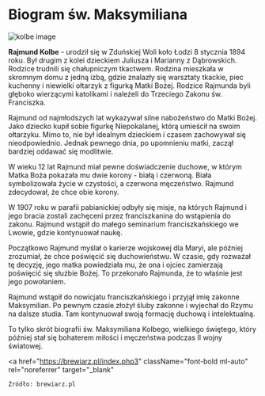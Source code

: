 # Biogram św. Maksymiliana

<img src="/main/kolbe.webp" alt="kolbe image" draggable={false}/>

**Rajmund Kolbe** - urodził się w Zduńskiej Woli koło Łodzi 8 stycznia 1894 roku. Był drugim z kolei dzieckiem
Juliusza i Marianny z Dąbrowskich. Rodzice trudnili się chałupniczym tkactwem. Rodzina mieszkała w skromnym domu z
jedną izbą, gdzie znalazły się warsztaty tkackie, piec kuchenny i niewielki ołtarzyk z figurką Matki Bożej. Rodzice
Rajmunda byli głęboko wierzącymi katolikami i należeli do Trzeciego Zakonu św. Franciszka.

Rajmund od najmłodszych lat wykazywał silne nabożeństwo do Matki Bożej. Jako dziecko kupił sobie figurkę
Niepokalanej, którą umieścił na swoim ołtarzyku. Mimo to, nie był idealnym dzieckiem i czasem zachowywał się
nieodpowiednio. Jednak pewnego dnia, po upomnieniu matki, zaczął bardziej oddawać się modlitwie.

W wieku 12 lat Rajmund miał pewne doświadczenie duchowe, w którym Matka Boża pokazała mu dwie korony - białą i
czerwoną. Biała symbolizowała życie w czystości, a czerwona męczeństwo. Rajmund zdecydował, że chce obie korony.

W 1907 roku w parafii pabianickiej odbyły się misje, na których Rajmund i jego bracia zostali zachęceni przez
franciszkanina do wstąpienia do zakonu. Rajmund wstąpił do małego seminarium franciszkańskiego we Lwowie, gdzie
kontynuował naukę.

Początkowo Rajmund myślał o karierze wojskowej dla Maryi, ale później zrozumiał, że chce poświęcić się
duchowieństwu. W czasie, gdy rozważał tę decyzję, jego matka powiedziała mu, że ona i ojciec zamierzają poświęcić
się służbie Bożej. To przekonało Rajmunda, że to właśnie jest jego powołaniem.

Rajmund wstąpił do nowicjatu franciszkańskiego i przyjął imię zakonne Maksymilian. Po pewnym czasie złożył śluby
zakonne i wyjechał do Rzymu na dalsze studia. Tam kontynuował swoją formację duchową i intelektualną.

To tylko skrót biografii św. Maksymiliana Kolbego, wielkiego świętego, który później stał się bohaterem miłości i
męczeństwa podczas II wojny światowej.

<a
    href="https://brewiarz.pl/index.php3"
    className="font-bold ml-auto"
    rel="noreferrer"
    target="_blank"
>
    Źródło: brewiarz.pl
</a>
